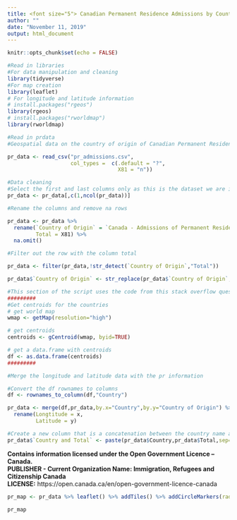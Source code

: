 ```yaml
---
title: <font size="5"> Canadian Permanent Residence Admissions by Country of Origin (2019 Total) </font>
author: ""
date: "November 11, 2019"
output: html_document
---
```


```r
knitr::opts_chunk$set(echo = FALSE)
```


```r
#Read in libraries
#For data manipulation and cleaning
library(tidyverse)
#For map creation
library(leaflet)
# For longitude and latitude information
# install.packages("rgeos")
library(rgeos)
# install.packages("rworldmap")
library(rworldmap)
```

```r
#Read in prdata
#Geospatial data on the country of origin of Canadian Permanent Residents

pr_data <- read_csv("pr_admissions.csv", 
                    col_types =  c(.default = "?",
                                   X81 = "n"))
```


```r
#Data cleaning
#Select the first and last columns only as this is the dataset we are interested in
pr_data <- pr_data[,c(1,ncol(pr_data))]

#Rename the columns and remove na rows

pr_data <- pr_data %>% 
  rename(`Country of Origin` = `Canada - Admissions of Permanent Residents by Country of Citizenship, January 2015 - August 2019`,
         Total = X81) %>% 
  na.omit()

#Filter out the row with the column total

pr_data <- filter(pr_data,!str_detect(`Country of Origin`,"Total")) 

pr_data$`Country of Origin` <- str_replace(pr_data$`Country of Origin`,"^China.*","China")

#This section of the script uses the code from this stack overflow question - https://gis.stackexchange.com/questions/71921/list-of-central-coordinates-centroid-for-all-countries
#########
#Get centroids for the countries
# get world map
wmap <- getMap(resolution="high")

# get centroids
centroids <- gCentroid(wmap, byid=TRUE)

# get a data.frame with centroids
df <- as.data.frame(centroids)
#########

#Merge the longitude and latitude data with the pr information

#Convert the df rownames to columns
df <- rownames_to_column(df,"Country")

pr_data <- merge(df,pr_data,by.x="Country",by.y="Country of Origin") %>% 
  rename(Longtitude = x,
         Latitude = y)

#Create a new column that is a concatenation between the country name and the total
pr_data$`Country and Total` <- paste(pr_data$Country,pr_data$Total,sep=", ")

```
**Contains information licensed under the Open Government Licence – Canada.**                     
**PUBLISHER - Current Organization Name: Immigration, Refugees and Citizenship Canada                                         **                                                               
**LICENSE:** https://open.canada.ca/en/open-government-licence-canada
```r
pr_map <- pr_data %>% leaflet() %>% addTiles() %>% addCircleMarkers(radius = as.numeric(pr_data$Total)/1000,label = pr_data$`Country and Total`, fill= pr_data$Total, lng = pr_data$Longtitude, lat=pr_data$Latitude)

pr_map


```